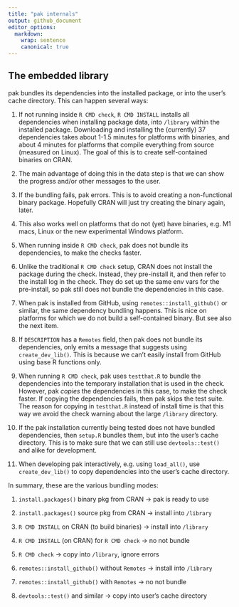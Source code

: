 ```yaml
---
title: "pak internals"
output: github_document
editor_options:
  markdown:
    wrap: sentence
    canonical: true
---
```


## The embedded library

pak bundles its dependencies into the installed package, or into the user's cache directory.
This can happen several ways:

1.  If not running inside `R CMD check`, `R CMD INSTALL` installs all dependencies when installing package data, into `/library` within the installed package.
    Downloading and installing the (currently) 37 dependencies takes about 1-1.5 minutes for platforms with binaries, and about 4 minutes for platforms that compile everything from source (measured on Linux).
    The goal of this is to create self-contained binaries on CRAN.

2.  The main advantage of doing this in the data step is that we can show the progress and/or other messages to the user.

3.  If the bundling fails, pak errors.
    This is to avoid creating a non-functional binary package.
    Hopefully CRAN will just try creating the binary again, later.

4.  This also works well on platforms that do not (yet) have binaries, e.g.
    M1 macs, Linux or the new experimental Windows platform.

5.  When running inside `R CMD check`, pak does not bundle its dependencies, to make the checks faster.

6.  Unlike the traditional `R CMD check` setup, CRAN does not install the package during the check.
    Instead, they pre-install it, and then refer to the install log in the check.
    They do set up the same env vars for the pre-install, so pak still does not bundle the dependencies in this case.

7.  When pak is installed from GitHub, using `remotes::install_github()` or similar, the same dependency bundling happens.
    This is nice on platforms for which we do not build a self-contained binary.
    But see also the next item.

8.  If `DESCRIPTION` has a `Remotes` field, then pak does not bundle its dependencies, only emits a message that suggests using `create_dev_lib()`.
    This is because we can't easily install from GitHub using base R functions only.

9.  When running `R CMD check`, pak uses `testthat.R` to bundle the dependencies into the temporary installation that is used in the check.
    However, pak *copies* the dependencies in this case, to make the check faster.
    If copying the dependencies fails, then pak skips the test suite.
    The reason for copying in `testthat.R` instead of install time is that this way we avoid the check warning about the large `/library` directory.

10. If the pak installation currently being tested does not have bundled dependencies, then `setup.R` bundles them, but into the user's cache directory.
    This is to make sure that we can still use `devtools::test()` and alike for development.

11. When developing pak interactively, e.g. using `load_all()`, use `create_dev_lib()` to copy dependencies into the user's cache directory.

In summary, these are the various bundling modes:

1.  `install.packages()` binary pkg from CRAN → pak is ready to use

2.  `install.packages()` source pkg from CRAN → install into `/library`

3.  `R CMD INSTALL` on CRAN (to build binaries) → install into `/library`

4.  `R CMD INSTALL` (on CRAN) for `R CMD check` → no not bundle

5.  `R CMD check` → copy into `/library`, ignore errors

6.  `remotes::install_github()` without `Remotes` → install into `/library`

7.  `remotes::install_github()` with `Remotes` → no not bundle

8.  `devtools::test()` and similar → copy into user's cache directory

